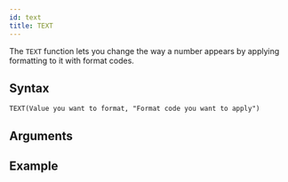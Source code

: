 ```yaml
---
id: text
title: TEXT
---
```


The `TEXT` function lets you change the way a number appears by applying formatting to it with format codes.

## Syntax

```
TEXT(Value you want to format, "Format code you want to apply")
```

## Arguments

## Example